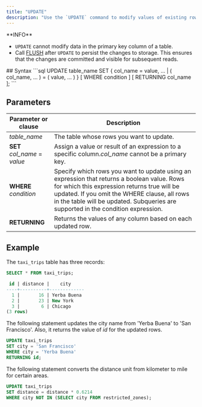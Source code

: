 ```yaml
---
title: "UPDATE"
description: "Use the `UPDATE` command to modify values of existing rows in a table."
---
```


<Note>
**INFO**

* `UPDATE` cannot modify data in the primary key column of a table.
* Call [FLUSH](/docs/current/sql-flush/) after `UPDATE` to persist the changes to storage. This ensures that the changes are committed and visible for subsequent reads.

</Note>
## Syntax
```sql
UPDATE table_name
    SET { col_name = value, ... | ( col_name, ... ) = ( value, ... ) }
    [ WHERE condition ]
    [ RETURNING col_name ];
```

## Parameters

| Parameter or clause            | Description                                                                                                                                                                                                                                                                      |
| ------------------------------ | -------------------------------------------------------------------------------------------------------------------------------------------------------------------------------------------------------------------------------------------------------------------------------- |
| _table\_name_                  | The table whose rows you want to update.                                                                                                                                                                                                                                         |
| **SET** _col\_name_ \= _value_ | Assign a value or result of an expression to a specific column._col\_name_ cannot be a primary key.                                                                                                                                                                              |
| **WHERE** _condition_          | Specify which rows you want to update using an expression that returns a boolean value. Rows for which this expression returns true will be updated.  If you omit the WHERE clause, all rows in the table will be updated. Subqueries are supported in the condition expression. |
| **RETURNING**                  | Returns the values of any column based on each updated row.                                                                                                                                                                                                                      |

## Example

The `taxi_trips` table has three records:

```sql
SELECT * FROM taxi_trips;
```

```sql
 id | distance |    city
----+----------+-------------
  1 |       16 | Yerba Buena
  2 |       23 | New York
  3 |        6 | Chicago
(3 rows)
```

The following statement updates the city name from 'Yerba Buena' to 'San Francisco'. Also, it returns the value of _id_ for the updated rows.

```sql
UPDATE taxi_trips
SET city = 'San Francisco'
WHERE city = 'Yerba Buena'
RETURNING id;
```

The following statement converts the distance unit from kilometer to mile for certain areas.

```sql
UPDATE taxi_trips
SET distance = distance * 0.6214
WHERE city NOT IN (SELECT city FROM restricted_zones);
```
